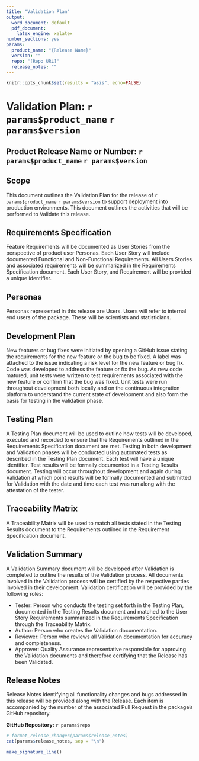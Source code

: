 ```yaml
---
title: "Validation Plan"
output:
  word_document: default
  pdf_document:
    latex_engine: xelatex
number_sections: yes
params:
  product_name: "{Release Name}"
  version: ""
  repo: "[Repo URL]"
  release_notes: ""
---
```


```r
knitr::opts_chunk$set(results = "asis", echo=FALSE)
```

# Validation Plan: `r params$product_name` `r params$version`

## Product Release Name or Number: `r params$product_name` `r params$version`

## Scope
This document outlines the Validation Plan for the release of `r params$product_name` `r params$version` to support deployment into production environments.  This document outlines the activities that will be performed to Validate this release.


## Requirements Specification
Feature Requirements will be documented as User Stories from the perspective of product user Personas. Each User Story will include documented Functional and Non-Functional Requirements. All Users Stories and associated requirements will be summarized in the Requirements Specification document. Each User Story, and Requirement will be provided a unique identifier. 


## Personas
Personas represented in this release are Users. Users will refer to internal end users of the package. These will be scientists and statisticians. 

## Development Plan
New features or bug fixes were initiated by opening a GitHub issue stating the requirements for the new feature or the bug to be fixed.  A label was attached to the issue indicating a risk level for the new feature or bug fix. Code was developed to address the feature or fix the bug.  As new code matured, unit tests were written to test requirements associated with the new feature or confirm that the bug was fixed.  Unit tests were run throughout development both locally and on the continuous integration platform to understand the current state of development and also form the basis for testing in the validation phase. 


## Testing Plan
A Testing Plan document will be used to outline how tests will be developed, executed and recorded to ensure that the Requirements outlined in the Requirements Specification document are met. Testing in both development and Validation phases will be conducted using automated tests as described in the Testing Plan document. Each test will have a unique identifier. Test results will be formally documented in a Testing Results document. Testing will occur throughout development and again during Validation at which point results will be formally documented and submitted for Validation with the date and time each test was run along with the attestation of the tester.


## Traceability Matrix
A Traceability Matrix will be used to match all tests stated in the Testing Results document to the Requirements outlined in the Requirement Specification document.


## Validation Summary
A Validation Summary document will be developed after Validation is completed to outline the results of the Validation process. All documents involved in the Validation process will be certified by the respective parties involved in their development. Validation certification will be provided by the following roles:

* Tester: Person who conducts the testing set forth in the Testing Plan, documented in the Testing Results document and matched to the User Story Requirements summarized in the Requirements Specification through the Traceability Matrix. 
* Author: Person who creates the Validation documentation.
* Reviewer: Person who reviews all Validation documentation for accuracy and completeness. 
* Approver: Quality Assurance representative responsible for approving the Validation documents and therefore certifying that the Release has been Validated. 

\newpage

## Release Notes
Release Notes identifying all functionality changes and bugs addressed in this release will be provided along with the Release. Each item is accompanied by the number of the associated Pull Request in the package's GitHub repository.

**GitHub Repository:** `r params$repo`

```r
# format_release_changes(params$release_notes)
cat(params$release_notes, sep = "\n")
```

\newpage

```r
make_signature_line()
```


<!-- ## To add:  -->
<!-- User Stories -->
<!-- {Story Category/Epic} -->
<!-- As a {Role}, I want {Functionality} -->

<!-- Bug Addressed -->
<!-- {Insert Bug description} -->

